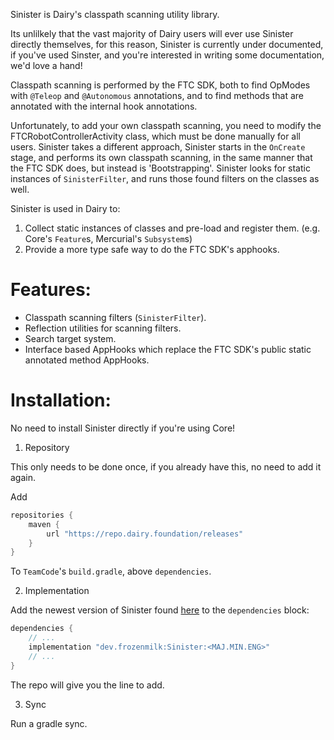 <Note>Sinister is Dairy's classpath scanning utility library.</Note>

Its unlilkely that the vast majority of Dairy users will ever use Sinister
directly themselves, for this reason, Sinister is currently under documented, if
you've used Sinster, and you're interested in writing some documentation, we'd
love a hand!

Classpath scanning is performed by the FTC SDK, both to find OpModes with
`@Teleop` and `@Autonomous` annotations, and to find methods that are annotated
with the internal hook annotations.

Unfortunately, to add your own classpath scanning, you need to modify the
FTCRobotControllerActivity class, which must be done manually for all users.
Sinister takes a different approach, Sinister starts in the `OnCreate` stage,
and performs its own classpath scanning, in the same manner that the FTC SDK
does, but instead is 'Bootstrapping'. Sinister looks for static instances of
`SinisterFilter`, and runs those found filters on the classes as well.

Sinister is used in Dairy to:
1. Collect static instances of classes and pre-load and register them. (e.g.
Core's `Feature`s, Mercurial's `Subsystem`s)
2. Provide a more type safe way to do the FTC SDK's apphooks.

# Features:

- Classpath scanning filters (`SinisterFilter`).
- Reflection utilities for scanning filters.
- Search target system.
- Interface based AppHooks which replace the FTC SDK's public static annotated
  method AppHooks.

# Installation:

<Note>No need to install Sinister directly if you're using Core!</Note>

1. Repository

<Info>
This only needs to be done once, if you already have this, no need to add it
again.
</Info>

Add

```gradle
repositories {
	maven {
		url "https://repo.dairy.foundation/releases"
	}
}
```

To `TeamCode`'s `build.gradle`, above `dependencies`.

2. Implementation

Add the newest version of Sinister found
[here](https://repo.dairy.foundation/#/releases/dev/frozenmilk/Sinister) to
the `dependencies` block:

```gradle
dependencies {
	// ...
	implementation "dev.frozenmilk:Sinister:<MAJ.MIN.ENG>"
	// ...
}
```

The repo will give you the line to add.

3. Sync

Run a gradle sync.
